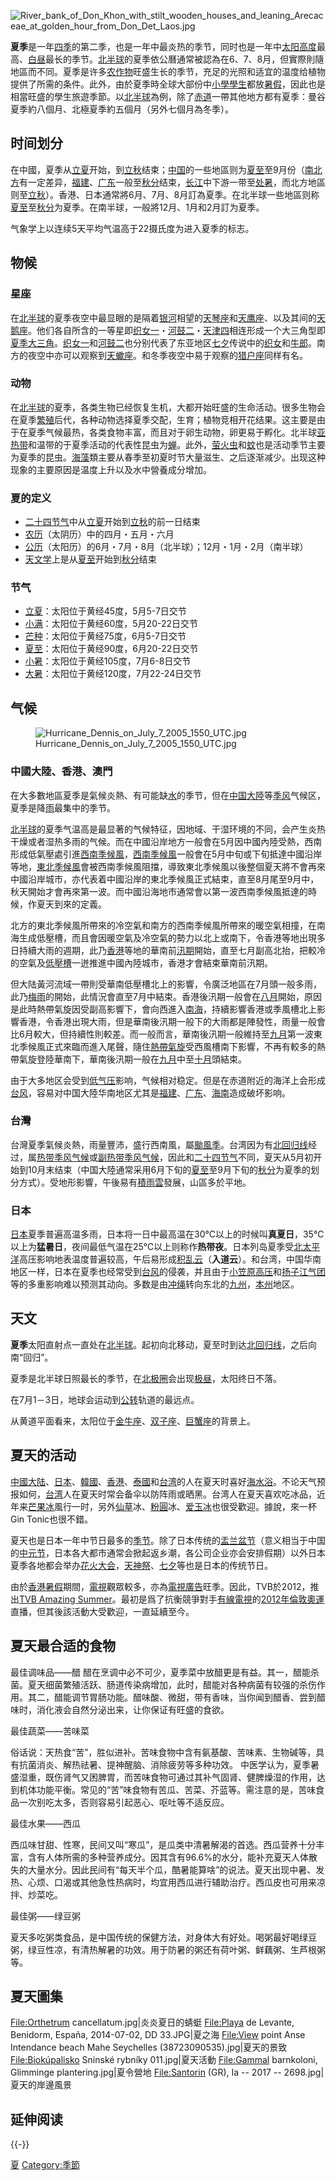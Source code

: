 {{Redirect-multi|2|夏|夏天}}
{{Otheruses|other=名为夏日的其他事物|夏日}}
{{unreferenced|time=2012-5-4}} 
[[File:River_bank_of_Don_Khon_with_stilt_wooden_houses_and_leaning_Arecaceae_at_golden_hour_from_Don_Det_Laos.jpg|thumb]]
{{天气}}

'''夏季'''是一年[[季節|四季]]的第二季，也是一年中最炎热的季节，同时也是一年中[[太阳高度|太阳高度]]最高、[[白昼|白昼]]最长的季节。[[北半球|北半球]]的夏季依公曆通常被認為在6、7、8月，但實際則隨地區而不同。夏季是许多[[农作物|农作物]]旺盛生长的季节，充足的光照和适宜的温度给植物提供了所需的条件。此外，由於夏季時全球大部份中[[小學|小學]][[學生|學生]]都放[[暑假|暑假]]，因此也是相當旺盛的學生旅遊季節。以[[北半球|北半球]]為例，除了[[赤道|赤道]]一帶其他地方都有夏季：曼谷夏季約八個月、北極夏季約五個月（另外七個月為冬季）。

== 时间划分 ==
在中國，夏季从[[立夏|立夏]]开始，到[[立秋|立秋]]结束；[[中国|中国]]的一些地區则为[[夏至|夏至]]至9月份（[[南北方|南北方]]有一定差异，[[福建|福建]]、[[广东|广东]]一般至[[秋分|秋分]]结束，[[长江|长江]]中下游一带至[[处暑|处暑]]，而北方地區则至[[立秋|立秋]]）。香港、日本通常將6月、7月、8月訂為夏季。在北半球一些地區则称[[夏至|夏至]]至[[秋分|秋分]]为夏季。在南半球，一般將12月、1月和2月訂为夏季。

气象学上以连续5天平均气温高于22摄氏度为进入夏季的标志。

== 物候 ==
=== 星座 ===
在[[北半球|北半球]]的夏季夜空中最显眼的是隔着[[银河|银河]]相望的[[天琴座|天琴座]]和[[天鹰座|天鹰座]]、以及其间的[[天鹅座|天鹅座]]。他们各自所含的一等星即[[织女一|织女一]]・[[河鼓二|河鼓二]]・[[天津四|天津四]]相连形成一个大三角型即[[夏季大三角|夏季大三角]]。[[织女一|织女一]]和[[河鼓二|河鼓二]]也分别代表了东亚地区[[七夕|七夕]]传说中的[[织女|织女]]和[[牛郎|牛郎]]。南方的夜空中亦可以观察到[[天蠍座|天蠍座]]。和冬季夜空中易于观察的[[猎户座|猎户座]]同样有名。

=== 动物 ===
在[[北半球|北半球]]的夏季，各类生物已经恢复生机，大都开始旺盛的生命活动。很多生物会在夏季[[繁殖|繁殖]]后代，各种动物选择夏季交配，生育；植物竞相开花结果。这主要是由于在夏季气候最热，各类食物丰富，而且对于卵生动物，卵更易于孵化。北半球[[亚热带|亚热带]]和温带的于夏季活动的代表性昆虫为[[蝉|蝉]]。此外，[[萤火虫|萤火虫]]和[[蚊|蚊]]也是活动季节主要为夏季的昆虫。[[海藻|海藻]]類主要从春季至初夏时节大量滋生、之后逐渐减少。出现这种现象的主要原因是温度上升以及水中營養成分增加。

=== 夏的定义 ===
* [[二十四节气|二十四节气]]中从[[立夏|立夏]]开始到[[立秋|立秋]]的前一日结束
* [[农历|农历]]（太阴历）中的四月・五月・六月 
* [[公历|公历]]（太阳历）的6月・7月・8月（北半球）；12月・1月・2月（南半球）
* [[天文学|天文学]]上是从[[夏至|夏至]]开始到[[秋分|秋分]]结束

=== 节气 ===
* [[立夏|立夏]]：太阳位于黄经45度，5月5-7日交节
* [[小满|小满]]：太阳位于黄经60度，5月20-22日交节
* [[芒种|芒种]]：太阳位于黄经75度，6月5-7日交节
* [[夏至|夏至]]：太阳位于黄经90度，6月20-22日交节
* [[小暑|小暑]]：太阳位于黄经105度，7月6-8日交节
* [[大暑|大暑]]：太阳位于黄经120度，7月22-24日交节

== 气候 ==
[[File:Hurricane_Dennis_on_July_7_2005_1550_UTC.jpg|thumb]]
=== 中國大陸、香港、澳門 ===
在大多數地區夏季是氣候炎熱、有可能缺[[淡水|水]]的季节，但在[[中国大陸|中国大陸]]等[[季风|季风]]气候区，夏季是降[[雨|雨]]最集中的季节。

[[北半球|北半球]]的夏季气温高是最显著的气候特征，因地域、干湿环境的不同，会产生炎热干燥或者湿热多雨的气候。而在中國沿岸地方一般會在5月因中國內陸受熱，西南形成低氣壓處引進[[西南季候風|西南季候風]]，[[西南季候風|西南季候風]]一般會在5月中旬或下旬抵達中國沿岸等地，[[東北季候風|東北季候風]]會被西南季候風阻擋，導致東北季候風以後整個夏天將不會再來中國沿岸城市，亦代表着中國沿岸的東北季候風正式結束，直至8月尾至9月中，秋天開始才會再來第一波。而中國沿海地市通常會以第一波西南季候風抵達的時候，作夏天到來的定義。

北方的東北季候風所帶來的冷空氣和南方的西南季候風所帶來的暖空氣相撞，在南海生成低壓槽，而且會因暖空氣及冷空氣的勢力以北上或南下，令香港等地出現多日持續大雨的週期，此乃[[香港|香港]]等地的華南前[[汛期|汛期]]開始，直至七月副高北抬，把較冷的空氣及[[低壓槽|低壓槽]]一迸推進中國內陸城市，香港才會結束華南前汛期。

但大陆黃河流域一帶則受華南低壓槽北上的影響，令廣泛地區在7月頭一般多雨，此乃[[梅雨|梅雨]]的開始，此情況會直至7月中結束。香港後汛期一般會在[[八月|八月]]開始，原因是此時熱帶氣旋因受副高影響下，會向西進入[[南海|南海]]，持續影響香港或季風槽北上影響香港，令香港出現大雨，但是華南後汛期一般下的大雨都是陣發性，雨量一般會比6月較大，但持續性則較差。而一般而言，華南後汛期一般維持至[[九月|九月]]第一波東北季候風正式來臨而進入尾聲，隨住[[熱帶氣旋|熱帶氣旋]]受西風槽南下影響，不再有較多的熱帶氣旋登陸華南下，華南後汛期一般在[[九月|九月]]中至[[10月|十月]]頭結束。

由于大多地区会受到[[低气压|低气压]]影响，气候相对稳定。但是在赤道附近的海洋上会形成[[台风|台风]]，容易对中国大陸华南地区尤其是[[福建|福建]]、[[广东|广东]]、[[海南|海南]]造成破坏影响。

=== 台灣 ===
台灣夏季氣候炎熱，雨量豐沛，盛行西南風，屬[[颱風季|颱風季]]。台湾因为有[[北回归线|北回归线]]经过，属[[热带季风气候|热带季风气候]]或[[副热带季风气候|副热带季风气候]]，因此和[[二十四节气|二十四节气]]不同，夏天从5月初开始到10月末结束（中国大陸通常采用6月下旬的[[夏至|夏至]]至9月下旬的[[秋分|秋分]]为夏季的划分方式）。受地形影響，午後易有[[積雨雲|積雨雲]]發展，山區多於平地。

=== 日本 ===
[[日本|日本]]夏季普遍高温多雨，日本将一日中最高温在30℃以上的时候叫'''真夏日'''，35℃以上为'''猛暑日'''，夜间最低气温在25℃以上则称作'''热带夜'''。日本列岛夏季受[[北太平洋|北太平洋]]高压影响地表温度普遍较高，午后易形成[[积乱云|积乱云]]（'''入道云'''）。和台湾，中国华南地区一样，日本在夏季也经常受到[[台风|台风]]的侵袭，并且由于[[小笠原高压|小笠原高压]]和[[扬子江气团|扬子江气团]]等的多重影响难以预测其动向。多数是由[[冲绳|冲绳]]转向东北的[[九州_(日本)|九州]]，[[本州|本州]]地区。

== 天文 ==
'''夏季'''太阳直射点一直处在[[北半球|北半球]]。起初向北移动，夏至时到达[[北回归线|北回归线]]，之后向南“回归”。

夏季是北半球日照最长的季节，在[[北极圈|北极圈]]会出现[[极昼|极昼]]，太阳终日不落。

在7月1－3日，地球会运动到[[公转|公转]]轨道的最远点。

从黄道平面看来，太阳位于[[金牛座|金牛座]]、[[双子座|双子座]]、[[巨蟹座|巨蟹座]]的背景上。

== 夏天的活动 ==
[[中國大陆|中國大陆]]、[[日本|日本]]、[[韓國|韓國]]、[[香港|香港]]、[[泰國|泰國]]和[[台湾|台湾]]的人在夏天时喜好[[海水浴|海水浴]]。不论天气预报如何，[[台湾|台湾]]人在夏天时常会备伞以防阵雨或晒黑。台湾人在夏天喜欢吃冰品，近年来[[芒果冰|芒果冰]]風行一时，另外[[仙草|仙草]]冰、[[粉圓|粉圓]]冰、[[爱玉冰|爱玉冰]]也很受歡迎。據說，來一杯Gin Tonic也很不錯。

夏天也是日本一年中节日最多的[[季节|季节]]。除了日本传统的[[盂兰盆节|盂兰盆节]]（意义相当于中国的[[中元节|中元节]]，日本各大都市通常会掀起返乡潮，各公司企业亦会安排假期）以外日本夏季各地都会举办[[花火大会|花火大会]]，[[天神祭|天神祭]]、[[七夕|七夕]]等也是日本的传统节日。

由於[[香港|香港]][[暑假|暑假]]期間，[[电视|電視]]觀眾較多，亦為[[電視廣告|電視廣告]]旺季。因此，TVB於2012，推出[[TVB_Amazing_Summer|TVB Amazing Summer]]。最初是爲了抗衡競爭對手[[香港有線電視|有線電視]]的[[2012年倫敦奧運|2012年倫敦奧運]]直播，但其後該活動大受歡迎，一直延續至今。

== 夏天最合适的食物 ==

最佳调味品——醋
醋在烹调中必不可少，夏季菜中放醋更是有益。其一，醋能杀菌。夏天细菌繁殖活跃、肠道传染病增加，此时，醋能对各种病菌有较强的杀伤作用。其二，醋能调节胃肠功能。醋味酸、微甜，带有香味，当你闻到醋香、尝到醋味时，消化液会自然分泌出来，让你保证有旺盛的食欲。

最佳蔬菜——苦味菜

俗话说：天热食“苦”，胜似进补。苦味食物中含有氨基酸、苦味素、生物碱等，具有抗菌消炎、解热祛暑、提神醒脑、消除疲劳等多种功效。
中医学认为，夏季暑盛湿重，既伤肾气又困脾胃，而苦味食物可通过其补气固肾、健脾燥湿的作用，达到机体功能平衡。常见的“苦”味食物有苦瓜、苦菜、芥蓝等。需注意的是，苦味食品一次别吃太多，否则容易引起恶心、呕吐等不适反应。

最佳水果——西瓜

西瓜味甘甜、性寒，民间又叫“寒瓜”，是瓜类中清暑解渴的首选。西瓜营养十分丰富，含有人体所需的多种营养成分。因其含有96.6%的水分，能补充夏天人体散失的大量水分。因此民间有“每天半个瓜，酷暑能算啥”的说法。夏天出现中暑、发热、心烦、口渴或其他急性热病时，均宜用西瓜进行辅助治疗。西瓜皮也可用来凉拌、炒菜吃。

最佳粥——绿豆粥

夏天多吃粥类食品，是中国传统的保健方法，对身体大有好处。喝粥最好喝绿豆粥，绿豆性凉，有清热解暑的功效。用于防暑的粥还有荷叶粥、鲜藕粥、生芦根粥等。

==夏天圖集==
<gallery>
File:Orthetrum cancellatum.jpg|炎炎夏日的蜻蜓
File:Playa de Levante, Benidorm, España, 2014-07-02, DD 33.JPG|夏之海
File:View point Anse Intendance beach Mahe Seychelles (38723090535).jpg|夏天的景致
File:Biokúpalisko Sninské rybníky 011.jpg|夏天活動
File:Gammal barnkoloni, Glimminge plantering.jpg|夏令營地
File:Santorin (GR), Ia -- 2017 -- 2698.jpg|夏天的岸邊風景
</gallery>

== 延伸阅读 ==
{{Wikisource further reading}}
{{Commons+cat|Summer|夏季|Summer}}

{{-}}
{{季节}}

{{Authority control}}

[[Category:夏|]]
[[Category:季節|Category:季節]]